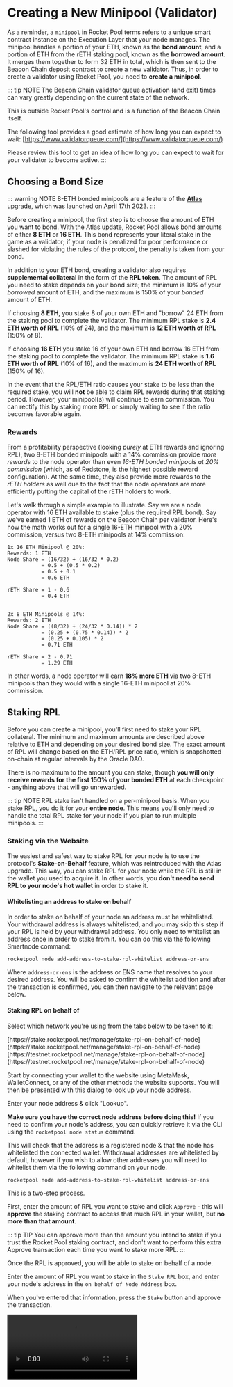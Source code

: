 
# Creating a New Minipool (Validator)

As a reminder, a `minipool` in Rocket Pool terms refers to a unique smart contract instance on the Execution Layer that your node manages.
The minipool handles a portion of your ETH, known as the **bond amount**, and a portion of ETH from the rETH staking pool, known as the **borrowed amount**.
It merges them together to form 32 ETH in total, which is then sent to the Beacon Chain deposit contract to create a new validator.
Thus, in order to create a validator using Rocket Pool, you need to **create a minipool**.

::: tip NOTE
The Beacon Chain validator queue activation (and exit) times can vary greatly depending on the current state of the network.

This is outside Rocket Pool's control and is a function of the Beacon Chain itself.

The following tool provides a good estimate of how long you can expect to wait:
[https://www.validatorqueue.com/](https://www.validatorqueue.com/)

Please review this tool to get an idea of how long you can expect to wait for your validator to become active.
:::

## Choosing a Bond Size

::: warning NOTE
8-ETH bonded minipools are a feature of the [**Atlas**](../atlas/whats-new) upgrade, which was launched on April 17th 2023.
:::

Before creating a minipool, the first step is to choose the amount of ETH you want to bond.
With the Atlas update, Rocket Pool allows bond amounts of either **8 ETH** or **16 ETH**.
This bond represents your literal stake in the game as a validator; if your node is penalized for poor performance or slashed for violating the rules of the protocol, the penalty is taken from your bond.

In addition to your ETH bond, creating a validator also requires **supplemental collateral** in the form of the **RPL token**.
The amount of RPL you need to stake depends on your bond size; the minimum is 10% of your _borrowed_ amount of ETH, and the maximum is 150% of your _bonded_ amount of ETH.

If choosing **8 ETH**, you stake 8 of your own ETH and "borrow" 24 ETH from the staking pool to complete the validator.
The minimum RPL stake is **2.4 ETH worth of RPL** (10% of 24), and the maximum is **12 ETH worth of RPL** (150% of 8).

If choosing **16 ETH** you stake 16 of your own ETH and borrow 16 ETH from the staking pool to complete the validator.
The minimum RPL stake is **1.6 ETH worth of RPL** (10% of 16), and the maximum is **24 ETH worth of RPL** (150% of 16).

In the event that the RPL/ETH ratio causes your stake to be less than the required stake, you will **not** be able to claim RPL rewards during that staking period. However, your minipool(s) will continue to earn commission. You can rectify this by staking more RPL or simply waiting to see if the ratio becomes favorable again.

### Rewards

From a profitability perspective (looking _purely_ at ETH rewards and ignoring RPL), two 8-ETH bonded minipools with a 14% commission provide _more rewards_ to the node operator than even _16-ETH bonded minipools at 20% commission_ (which, as of Redstone, is the highest possible reward configuration).
At the same time, they also provide more rewards to the _rETH holders_ as well due to the fact that the node operators are more efficiently putting the capital of the rETH holders to work.

Let's walk through a simple example to illustrate.
Say we are a node operator with 16 ETH available to stake (plus the required RPL bond).
Say we've earned 1 ETH of rewards on the Beacon Chain per validator.
Here's how the math works out for a single 16-ETH minipool with a 20% commission, versus two 8-ETH minipools at 14% commission:

```
1x 16 ETH Minipool @ 20%:
Rewards: 1 ETH
Node Share = (16/32) + (16/32 * 0.2)
           = 0.5 + (0.5 * 0.2)
           = 0.5 + 0.1
           = 0.6 ETH

rETH Share = 1 - 0.6
           = 0.4 ETH


2x 8 ETH Minipools @ 14%:
Rewards: 2 ETH
Node Share = ((8/32) + (24/32 * 0.14)) * 2
           = (0.25 + (0.75 * 0.14)) * 2
           = (0.25 + 0.105) * 2
           = 0.71 ETH

rETH Share = 2 - 0.71
           = 1.29 ETH
```

In other words, a node operator will earn **18% more ETH** via two 8-ETH minipools than they would with a single 16-ETH minipool at 20% commission.

## Staking RPL

Before you can create a minipool, you'll first need to stake your RPL collateral.
The minimum and maximum amounts are described above relative to ETH and depending on your desired bond size.
The exact amount of RPL will change based on the ETH/RPL price ratio, which is snapshotted on-chain at regular intervals by the Oracle DAO.

There is no maximum to the amount you can stake, though **you will only receive rewards for the first 150% of your bonded ETH** at each checkpoint - anything above that will go unrewarded.

::: tip NOTE
RPL stake isn't handled on a per-minipool basis.
When you stake RPL, you do it for your **entire node**.
This means you'll only need to handle the total RPL stake for your node if you plan to run multiple minipools.
:::

### Staking via the Website

The easiest and safest way to stake RPL for your node is to use the protocol's **Stake-on-Behalf** feature, which was
reintroduced with the Atlas upgrade. This way, you can stake RPL for your node while the RPL is still in the wallet
you used to acquire it. In other words, you **don't need to send RPL to your node's hot wallet** in order to stake it.

#### Whitelisting an address to stake on behalf

In order to stake on behalf of your node an address must be whitelisted. Your withdrawal address is always whitelisted,
and you may skip this step if your RPL is held by your withdrawal address. You only need to whitelist an address once
in order to stake from it. You can do this via the following Smartnode command:

```shell
rocketpool node add-address-to-stake-rpl-whitelist address-or-ens
```

Where `address-or-ens` is the address or ENS name that resolves to your desired address. You will be asked to
confirm the whitelist addition and after the transaction is confirmed, you can then navigate to the relevant page below.

#### Staking RPL on behalf of

Select which network you're using from the tabs below to be taken to it:


<div className="p-3">
  <Tabs>
    <Tab label="Mainnet">
      [https://stake.rocketpool.net/manage/stake-rpl-on-behalf-of-node](https://stake.rocketpool.net/manage/stake-rpl-on-behalf-of-node)
    </Tab>
    <Tab label="Holesky Testnet">
      [https://testnet.rocketpool.net/manage/stake-rpl-on-behalf-of-node](https://testnet.rocketpool.net/manage/stake-rpl-on-behalf-of-node)
    </Tab>
  </Tabs>
</div>

Start by connecting your wallet to the website using MetaMask, WalletConnect, or any of the other methods the website supports.
You will then be presented with this dialog to look up your node address.

Enter your node address & click "Lookup".

**Make sure you have the correct node address before doing this!**
If you need to confirm your node's address, you can quickly retrieve it via the CLI using the `rocketpool node status` command.

This will check that the address is a registered node & that the node has whitelisted the connected wallet. Withdrawal addresses are whitelisted by default, however if you wish to allow other addresses you will need to whitelist them via the following command on your node.

```shell
rocketpool node add-address-to-stake-rpl-whitelist address-or-ens
```

This is a two-step process.

First, enter the amount of RPL you want to stake and click `Approve` - this will **approve** the staking contract to access that much RPL in your wallet, but **no more than that amount**.

::: tip TIP
You can approve more than the amount you intend to stake if you trust the Rocket Pool staking contract, and don't want to perform this extra Approve transaction each time you want to stake more RPL.
:::

Once the RPL is approved, you will be able to stake on behalf of a node.

Enter the amount of RPL you want to stake in the `Stake RPL` box, and enter your node's address in the `on behalf of Node Address` box.

When you've entered that information, press the `Stake` button and approve the transaction.

<video controls="controls" src="https://cdn-rocketpool.s3.us-west-2.amazonaws.com/stake_behalf.mp4" />

It will be sent to the Ethereum network, and once included in a block, you're all set!

If you run `rocketpool node status`, you should see your staked RPL appear under the `=== RPL Stake ===` section.

#### Removing an address from the stake whitelist

If you ever want to remove an address from your stake-on-behalf whitelist, you may do so with the following Smartnode command:

```shell
rocketpool node remove-address-from-stake-rpl-whitelist address-or-ens
```

Where `address-or-ens` is the address or and ENS name resolving to the address you want to remove from the whitelist.

### Staking via the Node CLI

If you cannot (or do not want to) use the website to stake your RPL, you can also stake it via the node's CLI directly.

First, transfer your RPL from the wallet you acquired it with to your node's address.

::: danger WARNING
**Please do this carefully and ensure you are sending the RPL to your node's address - transfers on Ethereum cannot be undone!**
**Sending RPL to the wrong address will result in the loss of your RPL.**

Use the `rocketpool node status` command to verify your node's address if you aren't sure what it is.
:::

Run the following command:

```
rocketpool node stake-rpl
```

Here is the output:

```
Please choose an amount of RPL to stake:
1: The minimum minipool stake amount for an 8-ETH minipool (100.794306 RPL)?
2: The maximum minipool stake amount for an 8-ETH minipool (503.971527 RPL)?
3: The minimum minipool stake amount for a 16-ETH minipool (67.196204 RPL)?
4: The maximum minipool stake amount for a 16-ETH minipool (1007.943054 RPL)?
5: Your entire RPL balance (1440.000000 RPL)?
6: A custom amount
```

Select how much you'd like to stake, then confirm the operation.

The first time you run this command, it will involve two transactions - one to **approve** the Rocket Pool staking contract to access your RPL, and one to **stake** your RPL with it.
Subsequent runs will only require the **stake** transaction, since the token has already been approved.

Once both transactions finish, you can check your staked RPL amount with `rocketpool node status`.
The following portion of the output is what you want to verify:

```
The node has a total stake of 300.000000 RPL and an effective stake of 300.000000 RPL.
This is currently 29.76% of its borrowed ETH and 89.29% of its bonded ETH.
It must keep at least 100.794305 RPL staked to claim RPL rewards (10% of borrowed ETH).
It can earn rewards on up to 503.971526 RPL (150% of bonded ETH).
The node has enough RPL staked to make 1 more 8-ETH minipools (or 2 more 16-ETH minipools).
```

This will show you how many minipools you can make of each bond size based on your RPL collateral.

## (Optional) Finding a Custom Vanity Address for your Minipool

By default, when you create a new minipool, Rocket Pool will generate a random unique address for it.
However, the Smartnode provides the ability to search for a custom **vanity address** for the minipool.

A vanity address is one where you personally pick the characters that the address starts with.
This is a purely cosmetic exercise and will not have any practical impact on your minipool's operation.
As Ethereum addresses are in hexadecimal, any of the following characters are legal:

```
0 1 2 3 4 5 6 7 8 9 a b c d e f
```

As a few examples, you could make your minipool's address start with a bunch of zeros (`0x000000...`), `0x600d` (hex for "good") or `0xa77e57ed` (hex for "attested", a fitting prefix for a minipool).

To find such a vanity address, you will need to **search for it**.
This searching process involves picking a number, applying it as a "salt" to the hashing algorithm, and comparing the results against what you're looking for.
The results are effectively random (though any given salt always produces the same result), so the only way to find an address with the prefix you want is to try lots and lots of them until you find a salt that works.

If you would like a custom vanity address to use for your minipool when you create it, you can use the following command to search for one:

```
rocketpool minipool find-vanity-address
```

This will prompt you for the prefix you want to search for, and ask which type of deposit you will be doing (a 16 ETH or a 32 ETH deposit - see below for more info on these types).
Once you enter that information, it will begin trying lots and lots of salts until it finds one that produces your desired prefix!

Here is a complete example of the process:

```
$ rocketpool minipool find-vanity-address
Please specify the address prefix you would like to search for (must start with 0x):
0xa77e57
Running with 12 threads.
Found on thread 3: salt 0x5cd7fb = 0xA77E57c892C9e98B0B81289e4AfdA62fb59c5DDD
Finished in 1.91145873s
```

In this case, we searched for `0xa77e57` as the prefix and found the salt `0x5cd7fb` which could generate it.
In the next step, when we create a minipool, we can specify this salt as an optional argument to create the new minipool at the address associated with the salt (`0xA77E57c892C9e98B0B81289e4AfdA62fb59c5DDD` as shown above).

In general, each additional character you search for will multiply the search time by about 16.
Because of this, **we recommend you only look for prefixes of 7 or 8 characters max unless you have a very powerful machine with many CPU cores**.
Otherwise, it might take prohibitively long to find a salt that produces the prefix you want.

For example, an AMD 5600x with 6 cores (12 threads) at 4.8 GHz can search about 3.2 million salts per second.
On average, it will take a few seconds to find a 6-character prefix, a few minutes to find a 7-character prefix, and a few hours to find an 8-character prefix.

::: tip NOTE
The salt that gets generated is specific to the following variables:

- The network you're using (either the Holesky Testnet or Mainnet)
- The node address
- The bond amount
- The salt

If you change any of those variables, the minipool address for a given salt will change as well.
:::

For more advanced usage (such as searching for a different node address or changing how many CPU cores are used for searching), take a look at the help text with `rocketpool minipool find-vanity-address --help`.

## Depositing ETH and Creating a Minipool

::: tip TIP
If the market value of rETH is higher than its ETH backing (i.e., rETH is at a premium on the market), there is an opportunity to arbitrage the difference when creating a minipool.
The value of the arbitrage is equal to the amount of protocol ETH in the minipool times the premium (minus a small amount of gas).
E.g., if making a minipool when there's a 2.5% premium: `16 ETH * .025 = 0.4 ETH`.
In other words, you could receive 0.4 ETH back during these conditions just for creating a minipool!

If you're interested in taking advantage of this opportunity, consider using the community-developed [rocketarb](https://github.com/xrchz/rocketarb#readme) tool to capture the profit of the MEV rETH arbitrage opportunity that launching your minipool creates.

To learn more about rocketarb, feel free to inquire about it on the [RP discord server](https://discord.gg/rocketpool).
:::

After everything you've done so far, you are finally ready to deposit your ETH, create a new minipool, and create a Beacon Chain validator.
This is done with the following command:

```shell
rocketpool node deposit
```

::: tip NOTE
If you want to use a salt for a vanity address that you found using the process above, run the following command instead:

```shell
rocketpool node deposit --salt <your salt, e.g. 0x1234abcd>
```

:::

You will first see a note that depositing a new minipool will **automatically distribute** any balance in your node's [fee distributor](./fee-distrib-sp) contract (used to capture MEV rewards if you're not opted into the [Smoothing Pool](./fee-distrib-sp#the-smoothing-pool)):

```
Your eth2 client is on the correct network.
NOTE: by creating a new minipool, your node will automatically claim and distribute any balance you have in your fee distributor contract. If you don't want to claim your balance at this time, you should not create a new minipool.
Would you like to continue? [y/n]
```

If you already have minipools and a balance in your fee distributor, you may decide not to create another minipool if distributing this balance causes a taxable event in your jurisdiction.

Assuming you want to continue, the next question will ask what you want your bond size to be:

```
Please choose an amount of ETH to deposit:
1: 8 ETH
2: 16 ETH
```

After that you'll be notified of your commission rate for the new minipool, and a note on whether or not your node's [credit balance](./credit) can be used to cover the cost of the minipool bond for you:

```
Your minipool will use the current fixed commission rate of 14.00%.
You currently have 8.00 ETH in your credit balance.
This deposit will use 8.000000 ETH from your credit balance and will not require any ETH from your node.
```

You will next be prompted with the network's current gas costs recommendations; confirm your gas price selection and follow the rest of the prompts.

```
Your consensus client is synced, you may safely create a minipool.
+============== Suggested Gas Prices ==============+
| Avg Wait Time |  Max Fee  |    Total Gas Cost    |
| 15 Seconds    | 15 gwei   | 0.0244 to 0.0366 ETH |
| 1 Minute      | 10 gwei   | 0.0157 to 0.0235 ETH |
| 3 Minutes     | 7 gwei    | 0.0100 to 0.0150 ETH |
| >10 Minutes   | 6 gwei    | 0.0080 to 0.0120 ETH |
+==================================================+
These prices include a maximum priority fee of 2.00 gwei.
Please enter your max fee (including the priority fee) or leave blank for the default of 10 gwei:
Using a max fee of 10.00 gwei and a priority fee of 2.00 gwei.
You are about to deposit 8.000000 ETH to create a minipool with a minimum possible commission rate of 14.000000%.
ARE YOU SURE YOU WANT TO DO THIS? Exiting this minipool and retrieving your capital cannot be done until:
- Your minipool has been *active* on the Beacon Chain for 256 epochs (approx. 27 hours)
- The Shapella upgrade of the Ethereum network has been deployed
- The Atlas upgrade of the Rocket Pool protocol has been deployed
- Your minipool has been upgraded to use the Atlas delegate
 [y/n]
y
Creating minipool...
Transaction has been submitted with hash <transaction hash>.
You may follow its progress by visiting:
<link to transaction>
Waiting for the transaction to be included in a block... you may wait here for it, or press CTRL+C to exit and return to the terminal.
The node deposit of 8.000000 ETH was made successfully!
Your new minipool's address is: <new minipool address>
The validator pubkey is: <new validator public key>
Your minipool is now in Initialized status.
Once the remaining ETH has been assigned to your minipool from the staking pool, it will move to Prelaunch status.
After that, it will move to Staking status once 1h0m0s have passed.
You can watch its progress using `rocketpool service logs node`.
```

Note that creating a minipool **is an expensive transaction**!
Pay close attention to the total cost and ensure that you accept it.

If you accept, your minipool creation will be triggered.
Once the transaction completes, you will be given the address of your new minipool contract on the Execution Layer and its corresponding validator public key on the Beacon Chain.
You can visit these with any block explorers if you'd like.

## Confirming a Successful Stake

Upon creation, your minipool will be put into the `initialized` state.
It will remain here until it's your turn in the Rocket Pool queue to be given 16 or 24 ETH from the staking pool so you can stake your new validator on the Beacon Chain.

Once this happens, your minipool will move into the `prelaunch` state for a certain period of time (currently 12 hours).
Your 8 or 16 ETH deposit will be transferred to be Beacon Chain, and the Oracle DAO [will verify that it is all correct](https://github.com/rocket-pool/rocketpool-research/blob/master/Reports/withdrawal-creds-exploit.md).
During this time, you can observe the validator by looking up its validator pubkey with a Beacon Chain explorer such as [https://beaconcha.in](https://beaconcha.in) (or [https://holesky.beaconcha.in](https://holesky.beaconcha.in) for the Holesky Testnet).

You can check on the new minipool's status with the `rocketpool minipool status` command.
For example, when it has moved into `prelaunch`, you will likely see something like this:

```
1 Prelaunch minipool(s):
--------------------
Address:              <your minipool address>
Penalties:             0
Status updated:        2023-03-31, 04:51 +0000 UTC
Node fee:              14.000000%
Node deposit:          8.000000 ETH
RP ETH assigned:       2023-03-31, 04:51 +0000 UTC
RP deposit:            24.000000 ETH
Minipool Balance (EL): 31.000000 ETH
Your portion:          7.000000 ETH
Available refund:      0.000000 ETH
Total EL rewards:      7.000000 ETH
Validator pubkey:      <your validator public key>
Validator index:       0
Validator seen:        no
Use latest delegate:   no
Delegate address:      <your delegate address>
Rollback delegate:     <none>
Effective delegate:    <your delegate address>
0 finalized minipool(s):
```

After this prelaunch period, your minipool will enter `staking` status and send the additional ETH from the staking pool to the deposit contract.
This will be done by the `rocketpool_node` Docker container (or the `rp-node` service if you used the Native setup) - if, for some reason, you are taking abnormally long to enter `staking` status, looking at the logs for this container / service will likely tell you what's wrong.
You can check these logs with the `rocketpool service logs node` command (or `/srv/rocketpool/node_log.sh` on Native mode setups).

Running `rocketpool minipool status` will then show something like this:

```
$ rocketpool minipool status
1 Staking minipool(s):
--------------------
Address:              <your validator address>
Penalties:             0
RP ETH assigned:       2023-03-31, 05:53 +0000 UTC
Node fee:              14.000000%
Node deposit:          8.000000 ETH
RP ETH assigned:       2023-03-31, 04:51 +0000 UTC
RP deposit:            24.000000 ETH
Minipool Balance (EL): 0.000000 ETH
Your portion:          0.000000 ETH
Available refund:      0.000000 ETH
Total EL rewards:      0.000000 ETH
Validator pubkey:     <your validator public key>
Validator index:      <your validator index number>
Validator active:     yes
Validator balance:    32.018460 ETH
Expected rewards:     16.010614 ETH
Use latest delegate:  no
Delegate address:     <your delegate address>
Rollback delegate:    <none>
Effective delegate:   <your delegate address>
0 finalized minipool(s):
```

::: warning NOTE
The transaction to migrate from `prelaunch` to `staking` is submitted automatically by your node and is subject to the gas settings in `rocketpool service config`.
If the gas settings prevent the node from submitting the transaction, or there is insufficient ETH in the node wallet to pay for the transaction, the minipool will become `dissolved` two weeks after it entered `prelaunch`.
If this happens, retrieving the balance is a costly and lengthy process, so make sure to monitor your minipool closely until it reaches `staking` status!
:::

Once the Beacon Chain accepts both of the deposits (one from you and one from the staking pool), your validator will enter the Beacon Chain queue where it will wait for its turn to become activated and start staking.

At this point, you're done!
Congratulations!
You have officially created a validator with Rocket Pool!

Have a look at the next sections in Monitoring and Maintenance to learn how to watch your validator's performance and health over time.

## Creating Multiple Minipools

Conveniently, your Rocket Pool node is capable of hosting as many minipools as you want.
You **do not** need to create a new node for each minipool.

If you would like to make a second (or third, or fourth...) minipool for your node, all you need to do is run `rocketpool node deposit` again.
Note that you may need to stake more RPL first to maintain an overall collateral level of at least 10% of your _borrowed_ ETH before you do this.
Also, you won't be able to reuse an old vanity address salt - you'll need to search for another unique one for each of your minipools.

## Next Steps

Now that you have a minipool up and running, the next steps will walk you through how to monitor the health of your node, check for and apply updates, and maintain it throughout its life.

**Please read through the `Monitoring and Maintenance` section next to learn more about these topics.**
